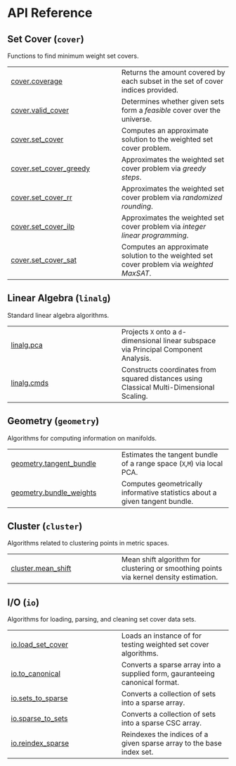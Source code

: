 # API Reference {.doc .doc-index}

## Set Cover (`cover`)

Functions to find minimum weight set covers.

| | |
| --- | --- |
| [cover.coverage](cover.coverage.qmd#geomcover.cover.coverage) | Returns the amount covered by each subset in the set of cover indices provided. |
| [cover.valid_cover](cover.valid_cover.qmd#geomcover.cover.valid_cover) | Determines whether given sets form a *feasible* cover over the universe. |
| [cover.set_cover](cover.set_cover.qmd#geomcover.cover.set_cover) | Computes an approximate solution to the weighted set cover problem. |
| [cover.set_cover_greedy](cover.set_cover_greedy.qmd#geomcover.cover.set_cover_greedy) | Approximates the weighted set cover problem via _greedy steps_. |
| [cover.set_cover_rr](cover.set_cover_rr.qmd#geomcover.cover.set_cover_rr) | Approximates the weighted set cover problem via _randomized rounding_. |
| [cover.set_cover_ilp](cover.set_cover_ilp.qmd#geomcover.cover.set_cover_ilp) | Approximates the weighted set cover problem via _integer linear programming_. |
| [cover.set_cover_sat](cover.set_cover_sat.qmd#geomcover.cover.set_cover_sat) | Computes an approximate solution to the weighted set cover problem via *weighted MaxSAT*. |

## Linear Algebra (`linalg`)

Standard linear algebra algorithms.

| | |
| --- | --- |
| [linalg.pca](linalg.pca.qmd#geomcover.linalg.pca) | Projects `X` onto a `d`-dimensional linear subspace via Principal Component Analysis. |
| [linalg.cmds](linalg.cmds.qmd#geomcover.linalg.cmds) | Constructs coordinates from squared distances using Classical Multi-Dimensional Scaling. |

## Geometry (`geometry`)

Algorithms for computing information on manifolds.

| | |
| --- | --- |
| [geometry.tangent_bundle](geometry.tangent_bundle.qmd#geomcover.geometry.tangent_bundle) | Estimates the tangent bundle of a range space (`X`,`M`) via local PCA. |
| [geometry.bundle_weights](geometry.bundle_weights.qmd#geomcover.geometry.bundle_weights) | Computes geometrically informative statistics about a given tangent bundle. |

## Cluster (`cluster`)

Algorithms related to clustering points in metric spaces.

| | |
| --- | --- |
| [cluster.mean_shift](cluster.mean_shift.qmd#geomcover.cluster.mean_shift) | Mean shift algorithm for clustering or smoothing points via kernel density estimation. |

## I/O (`io`)

Algorithms for loading, parsing, and cleaning set cover data sets.

| | |
| --- | --- |
| [io.load_set_cover](io.load_set_cover.qmd#geomcover.io.load_set_cover) | Loads an instance of for testing weighted set cover algorithms. |
| [io.to_canonical](io.to_canonical.qmd#geomcover.io.to_canonical) | Converts a sparse array into a supplied form, gauranteeing canonical format. |
| [io.sets_to_sparse](io.sets_to_sparse.qmd#geomcover.io.sets_to_sparse) | Converts a collection of sets into a sparse array. |
| [io.sparse_to_sets](io.sparse_to_sets.qmd#geomcover.io.sparse_to_sets) | Converts a collection of sets into a sparse CSC array. |
| [io.reindex_sparse](io.reindex_sparse.qmd#geomcover.io.reindex_sparse) | Reindexes the indices of a given sparse array to the base index set. |